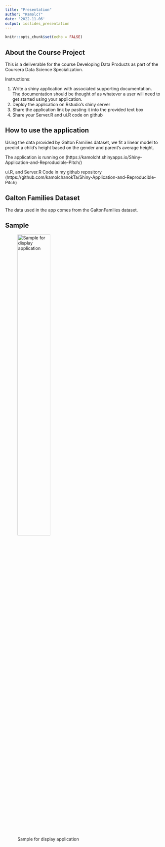 ```yaml
---
title: "Presentation"
author: "KamolcT"
date: '2022-11-06'
output: ioslides_presentation
---
```


```r
knitr::opts_chunk$set(echo = FALSE)
```

## About the Course Project

This is a deliverable for the course Developing Data Products as part of the Coursera Data Science Specialization.

Instructions:

1. Write a shiny application with associated supporting documentation. The documentation should be thought of as whatever a user will need to get started using your application.
2. Deploy the application on Rstudio's shiny server
3. Share the application link by pasting it into the provided text box
4. Share your Server.R and ui.R code on github

## How to use the application

Using the data provided by Galton Families dataset, we fit a linear model to predict a child's height based on the gender and parent's average height.

The application is running on (https://kamolcht.shinyapps.io/Shiny-Application-and-Reproducible-Pitch/)

ui.R, and Server.R Code in my github repository (https://github.com/kamolchanokTa/Shiny-Application-and-Reproducible-Pitch)

## Galton Families Dataset

The data used in the app comes from the GaltonFamilies dataset. 

## Sample
![Sample for display application](sample.png){width=50%}